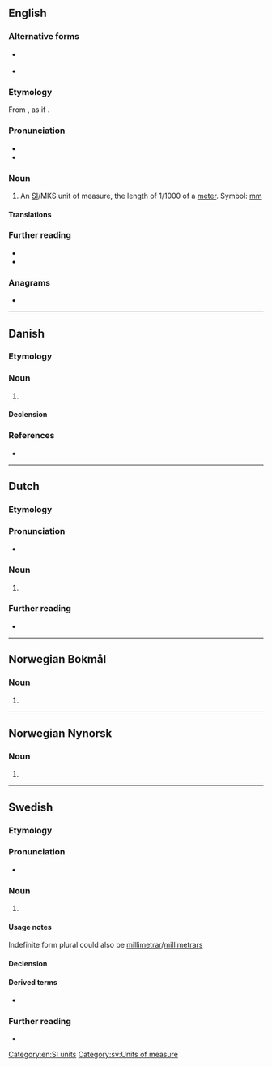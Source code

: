 {{also|Millimeter|milliméter|milli-meter}}
==English==

===Alternative forms===
* {{l|en|millimetre}} {{qualifier|international}}
* {{l|en|millimètre}} {{qualifier|rare}}

===Etymology===
From {{uder|en|fr|millimètre}}, as if {{prefix|en|milli|meter}}.

===Pronunciation===
* {{audio|en|en-us-millimetre.ogg|Audio (US)}}
* {{audio|en|LL-Q1860 (eng)-Vininn126-millimeter.wav|Audio (US)}}

===Noun===
{{en-noun}}

# {{lb|en|American spelling}} {{lb|en|Canadian spelling|alternative}} An [[SI#Abbreviation|SI]]/MKS unit of measure, the length of 1/1000 of a [[meter]]. Symbol: [[mm]]

====Translations====
{{trans-see|millimetre}}

===Further reading===
* {{R:OneLook}}
* {{R:GNV|millimeter, millimetre}}

===Anagrams===
* {{anagrams|en|a=eeiillmmrt|millimetre|millimètre}}

[[Category:en:SI units]]

----

==Danish==

===Etymology===
{{af|da|milli-|meter}}

===Noun===
{{da-noun|en}}

# {{l|en|millimetre}}

====Declension====
{{da-noun-infl|en||ne}}

===References===
* {{R:Den Danske Ordbog}}

----

==Dutch==

===Etymology===
{{af|nl|milli-|meter}}

===Pronunciation===
* {{audio|nl|Nl-millimeter.ogg|Audio}}

===Noun===
{{head|nl|noun|g=}}

# {{l|en|millimetre}}

===Further reading===
* {{R:Van Dale online}}

----

==Norwegian Bokmål==

===Noun===
{{head|nb|noun|g=m|definite singular|millimeteren|indefinite plural|millimeter|definite plural|millimeterne}}

# {{l|en|millimetre}}

----

==Norwegian Nynorsk==

===Noun===
{{head|nn|noun|g=m|definite singular|millimeteren|indefinite plural|millimeter|definite plural|millimeterane|or|millimetrane}}

# {{l|en|millimetre}}

----

==Swedish==

===Etymology===
{{af|sv|milli-|meter}}

===Pronunciation===
* {{IPA|sv|/mɪlɪˈmeːtɛr/|/ˈmɪlɪmeːtɛr/}}

===Noun===
{{sv-noun|c}}

# {{l|en|millimetre}}

====Usage notes====
Indefinite form plural could also be [[millimetrar]]/[[millimetrars]]

====Declension====
{{sv-noun-irreg-c|2=millimetern|3=millimeter|4=millimeterna}}

====Derived terms====
* {{l|sv|ha millimetrarna på sin sida}}

===Further reading===
* {{R:svenska.se|saob}}

[[Category:sv:Units of measure]]